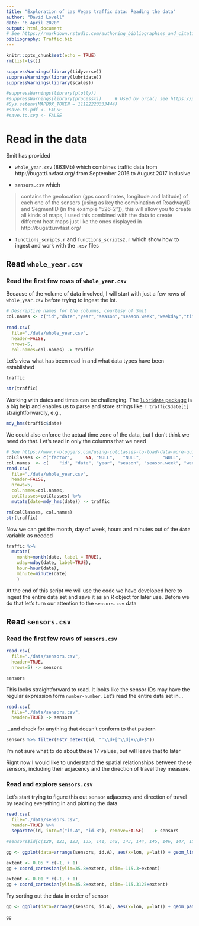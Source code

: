 ```yaml
---
title: "Exploration of Las Vegas traffic data: Reading the data"
author: "David Lovell"
date: "6 April 2020"
output: html_document
# See https://rmarkdown.rstudio.com/authoring_bibliographies_and_citations.html for info on referencing
bibliography: Traffic.bib
---
```


```r
knitr::opts_chunk$set(echo = TRUE)
rm(list=ls())

suppressWarnings(library(tidyverse))
suppressWarnings(library(lubridate))
suppressWarnings(library(scales))

#suppressWarnings(library(plotly))
#suppressWarnings(library(processx))     # Used by orca() see https://plot.ly/r/static-image-export/
#Sys.setenv(MAPBOX_TOKEN = 11122223333444)
#save.to.pdf <- FALSE
#save.to.svg <- FALSE
```

# Read in the data
Smit has provided

* `whole_year.csv` (863Mb) which combines traffic data from http://bugatti.nvfast.org/ from September 2016 to August 2017 inclusive

* `sensors.csv` which

> contains the geolocation (gps coordinates, longitude and latitude) of each one of the sensors (using as key the combination of RoadwayID and SegmentID (in the example “526-2”)), this will allow you to create all kinds of maps, I used this combined with the data to create different heat maps just like the ones displayed in http://bugatti.nvfast.org/

* `functions_scripts.r` and `functions_scripts2.r` which show how to ingest and work with the `.csv` files

## Read `whole_year.csv`
### Read the first few rows of `whole_year.csv`

Because of the volume of data involved, I will start with just a few rows of `whole_year.csv` before trying to ingest the lot.

```r
# Descriptive names for the columns, courtesy of Smit
col.names <- c("id","date","year","season","season.week","weekday","timestamp","speed","volume","occupancy")
  
read.csv(
  file="./data/whole_year.csv",
  header=FALSE,
  nrows=5,
  col.names=col.names) -> traffic
```

Let's view what has been read in and what data types have been established

```r
traffic
```

```r
str(traffic)
```

Working with dates and times can be challenging. The [`lubridate` package](https://lubridate.tidyverse.org/) is a big help and enables us to parse and store strings like `r traffic$date[1]` straightforwardly, e.g.,

```r
mdy_hms(traffic$date)
```

We could also enforce the actual time zone of the data, but I don't think we need do that.
Let's read in only the columns that we need

```r
# See https://www.r-bloggers.com/using-colclasses-to-load-data-more-quickly-in-r/, also note that you have to quote NULL
colClasses <- c("factor",     NA, "NULL",   "NULL",        "NULL",    "NULL",      "NULL", "numeric", "numeric",   "numeric")
col.names  <- c(    "id", "date", "year", "season", "season.week", "weekday", "timestamp",   "speed",  "volume", "occupancy")
read.csv(
  file="./data/whole_year.csv",
  header=FALSE,
  nrows=5,
  col.names=col.names,
  colClasses=colClasses) %>%
  mutate(date=mdy_hms(date)) -> traffic

rm(colClasses, col.names)
str(traffic)
```

Now we can get the month, day of week, hours and minutes out of the `date` variable as needed
```r
traffic %>%
  mutate(
    month=month(date, label = TRUE),
    wday=wday(date, label=TRUE),
    hour=hour(date),
    minute=minute(date)
    )
```

At the end of this script we will use the code we have developed here to ingest the entire data set and save it as an R object for later use.
Before we do that let's turn our attention to the `sensors.csv` data

## Read `sensors.csv`
### Read the first few rows of `sensors.csv`

```r
read.csv(
  file="./data/sensors.csv",
  header=TRUE,
  nrows=5) -> sensors
```

```r
sensors
```

This looks straightforward to read. It looks like the sensor IDs may have the regular expression form `number-number`.
Let's read the entire data set in...

```r
read.csv(
  file="./data/sensors.csv",
  header=TRUE) -> sensors
```

...and check for anything that doesn't conform to that pattern
```r
sensors %>% filter(!str_detect(id, "^\\d+[^\\d]+\\d+$")) 
```

I'm not sure what to do about these 17 values, but will leave that to later

Rignt now I would like to understand the spatial relationships between these sensors, including their adjacency and the direction of travel they measure.

### Read and explore `sensors.csv`

Let's start trying to figure this out sensor adjacency and direction of travel by reading everything in and plotting the data.

```r
read.csv(
  file="./data/sensors.csv",
  header=TRUE) %>%
  separate(id, into=c("id.A", "id.B"), remove=FALSE)   -> sensors

#sensors$id[c(120, 121, 123, 135, 141, 142, 143, 144, 145, 146, 147, 150, 153, 154, 159, 165, 173)]
```

```r
gg <- ggplot(data=arrange(sensors, id.A), aes(x=lon, y=lat)) + geom_line() + geom_path(aes(colour=id.B)) # + geom_text(aes(label=id)) 
```

```r
extent <- 0.05 * c(-1, + 1)
gg + coord_cartesian(ylim=35.8+extent, xlim=-115.3+extent)
```


```r
extent <- 0.01 * c(-1, + 1)
gg + coord_cartesian(ylim=35.8+extent, xlim=-115.3125+extent)
```

Try sorting out the data in order of sensor

```r
gg <- ggplot(data=arrange(sensors, id.A), aes(x=lon, y=lat)) + geom_path() + geom_point(aes(colour=id.B)) 

gg
```

